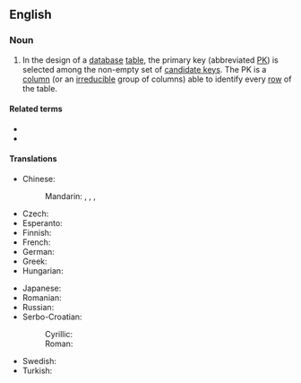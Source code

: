 ==English==
{{wikipedia}}

===Noun===
{{en-noun}}

# {{lb|en|computing|databases}} In the design of a [[database]] [[table]], the primary key (abbreviated [[PK]]) is selected among the non-empty set of [[candidate key]]s. The PK is a [[column]] (or an [[irreducible]] group of columns) able to identify every [[row]] of the table.

====Related terms====
* {{l|en|candidate key}}
* {{l|en|foreign key}}

====Translations====
{{trans-top|key in database table}}
* Chinese:
*: Mandarin: {{t|cmn|主鍵}}, {{t|cmn|主键|tr=zhǔjiàn}}, {{t|cmn|主碼}}, {{t|cmn|主码|tr=zhǔmǎ}}
* Czech: {{t|cs|primární klíč|m}}
* Esperanto: {{t-check|eo|ĉefŝlosilo}}
* Finnish: {{t|fi|pääavain}}
* French: {{t+|fr|clé primaire|f}}
* German: {{t|de|Primärschlüssel|m}}
* Greek: {{t+|el|πρωτεύον κλειδί|n}}
* Hungarian: {{t+|hu|elsődleges kulcs}}
{{trans-mid}}
* Japanese: {{t|ja|主キー|tr=shu-kī}}
* Romanian: {{t|ro|cheie primară}}
* Russian: {{t|ru|перви́чный ключ|m}}
* Serbo-Croatian:
*: Cyrillic: {{t|sh|примарни кључ|m}}
*: Roman: {{t|sh|primarni ključ|m}}
* Swedish: {{t|sv|primärnyckel|c}}
* Turkish: {{t|tr|birincil anahtar}}
{{trans-bottom}}